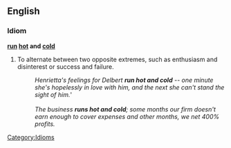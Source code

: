 ==English==

===Idiom===

'''[[run]] [[hot]] and [[cold]]'''

# To alternate between two opposite extremes, such as enthusiasm and disinterest or success and failure. 
#: ''Henrietta's feelings for Delbert '''run hot and cold''' -- one minute she's hopelessly in love with him, and the next she can't stand the sight of him.'''
#: <BR>
#: ''The business '''runs hot and cold'''; some months our firm doesn't earn enough to cover expenses and other months, we net 400% profits.''

[[Category:Idioms]]